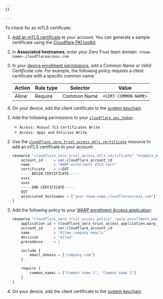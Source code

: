 ```yaml
---
{}

---
```



To check for an mTLS certificate:

<Tabs syncKey="dashPlusAPI"> <TabItem label="Dashboard">

1. [Add an mTLS certificate](/cloudflare-one/identity/devices/access-integrations/mutual-tls-authentication/#add-mtls-authentication-to-your-access-configuration) to your account. You can generate a sample certificate using the [Cloudflare PKI toolkit](/cloudflare-one/identity/devices/access-integrations/mutual-tls-authentication/#test-mtls-using-cloudflare-pki).

2. In **Associated hostnames**, enter your Zero Trust <GlossaryTooltip term="team domain">team domain</GlossaryTooltip>: `<team-name>.cloudflareaccess.com`

3. In your [device enrollment permissions](#set-device-enrollment-permissions), add a *Common Name* or *Valid Certificate* rule. For example, the following policy requires a client certificate with a specific common name:

   | Action | Rule type | Selector    | Value                |
   | ------ | --------- | ----------- | -------------------- |
   | Allow  | Require   | Common Name | `<CERT-COMMON-NAME>` |

4. On your device, add the client certificate to the [system keychain](/cloudflare-one/identity/devices/access-integrations/mutual-tls-authentication/#test-in-the-browser).

</TabItem> <TabItem label="Terraform">

1. Add the following permissions to your [`cloudflare_api_token`](https://registry.terraform.io/providers/cloudflare/cloudflare/4.40.0/docs/resources/api_token):
	- `Access: Mutual TLS Certificates Write`
	- `Access: Apps and Policies Write`

2. Use the [`cloudflare_zero_trust_access_mtls_certificate`](https://registry.terraform.io/providers/cloudflare/cloudflare/4.40.0/docs/resources/zero_trust_access_mtls_certificate) resource to add an mTLS certificate to your account:

	```tf
	resource "cloudflare_zero_trust_access_mtls_certificate" "example_mtls_cert" {
		account_id     = var.cloudflare_account_id
		name           = "WARP enrollment mTLS cert"
		certificate    = <<EOT
		-----BEGIN CERTIFICATE-----
		xxxx
		xxxx
		-----END CERTIFICATE-----
		EOT
		associated_hostnames = ["your-team-name.cloudflareaccess.com"]
	}
	```

3. Add the following policy to your [WARP enrollment Access application](/cloudflare-one/connections/connect-devices/warp/deployment/device-enrollment/#set-device-enrollment-permissions):

	```tf
	resource "cloudflare_zero_trust_access_policy" "warp_enrollment_employees" {
		application_id = cloudflare_zero_trust_access_application.warp_enrollment_app.id
		account_id     = var.cloudflare_account_id
		name           = "Allow company emails"
		decision       = "allow"
		precedence     = 1

		include {
			email_domain = ["company.com"]
		}

		require {
			common_names = ["Common name 1", "Common name 2"]
		}
	}
	```

4. On your device, add the client certificate to the [system keychain](/cloudflare-one/identity/devices/access-integrations/mutual-tls-authentication/#test-in-the-browser).

</TabItem> </Tabs>